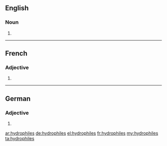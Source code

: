 ==English==

===Noun===
{{head|en|plural}}

# {{plural of|hydrophile|lang=en}}

----

==French==

===Adjective===
{{fr-adj-form}} {{g|m-p|f-p}}

# {{plural of|hydrophile|lang=fr}}

----

==German==

===Adjective===
{{head|de|adjective form}}

# {{de-inflected form of|hydrophil}}

[[ar:hydrophiles]]
[[de:hydrophiles]]
[[el:hydrophiles]]
[[fr:hydrophiles]]
[[my:hydrophiles]]
[[ta:hydrophiles]]